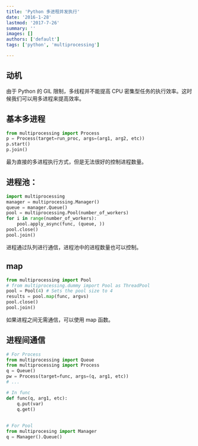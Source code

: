 ```yaml
---
title: 'Python 多进程并发执行'
date: '2016-1-28'
lastmod: '2017-7-26'
summary: ''
images: []
authors: ['default']
tags: ['python', 'multiprocessing']

---
```


## 动机

由于 Python 的 GIL 限制，多线程并不能提高 CPU 密集型任务的执行效率。这时候我们可以用多进程来提高效率。

## 基本多进程
```python
from multiprocessing import Process
p = Process(target=run_proc, args=(arg1, arg2, etc))
p.start()
p.join()
```
最为直接的多进程执行方式，但是无法很好的控制进程数量。

## 进程池：
```python
import multiprocessing
manager = multiprocessing.Manager()
queue = manager.Queue()
pool = multiprocessing.Pool(number_of_workers)
for i in range(number_of_workers):
    pool.apply_async(func, (queue, ))
pool.close()
pool.join()
```
进程通过队列进行通信，进程池中的进程数量也可以控制。

## map
```python
from multiprocessing import Pool
# from multiprocessing.dummy import Pool as ThreadPool
pool = Pool(4) # Sets the pool size to 4
results = pool.map(func, argvs)
pool.close() 
pool.join()
```
如果进程之间无需通信，可以使用 map 函数。


## 进程间通信
```python
# For Process
from multiprocessing import Queue
from multiprocessing import Process
q = Queue()
pw = Process(target=func, args=(q, arg1, etc))
# ...

# In func
def func(q, arg1, etc):
    q.put(var)
    q.get()
    
    
# For Pool
from multiprocesing import Manager
q = Manager().Queue()
```